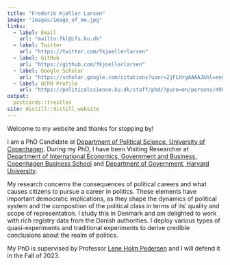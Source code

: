 ```yaml
---
title: "Frederik Kjøller Larsen"
image: "images/image_of_me.jpg"
links:
  - label: Email
    url: "mailto:fkl@ifs.ku.dk"
  - label: Twitter
    url: "https://twitter.com/fkjoellerlarsen"
  - label: GitHub
    url: "https://github.com/fkjoellerlarsen"
  - label: Google Scholar
    url: "https://scholar.google.com/citations?user=2jFLHrgAAAAJ&hl=en&oi=ao"
  - label: UCPH Profile
    url: "https://politicalscience.ku.dk/staff/phd/?pure=en/persons/490612"
output:
  postcards::trestles
site: distill::distill_website
---
```


Welcome to my website and thanks for stopping by!

I am a PhD Candidate at [Department of Political Science, University of Copenhagen](https://politicalscience.ku.dk/). During my PhD, I have been Visiting Researcher at [Department of International Economics, Government and Business, Copenhagen Business School](https://www.cbs.dk/en/research/departments-and-centres/department-of-international-economics-government-and-business) and [Department of Government, Harvard University](https://gov.harvard.edu).

My research concerns the consequences of political careers and what causes citizens to pursue a career in politics. These elements have important democratic implications, as they shape the dynamics of political system and the composition of the political class in terms of its' quality and scope of representation. I study this in Denmark and am delighted to work with rich registry data from the Danish authorities. I deploy various types of quasi-experiments and traditional experiments to derive credible conclusions about the realm of politics.

My PhD is supervised by Professor [Lene Holm Pedersen](https://politicalscience.ku.dk/staff/Academic_staff/?pure=en/persons/16215) and I will defend it in the Fall of 2023.